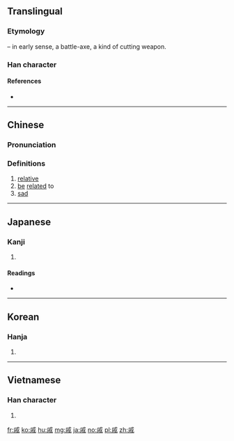 ==Translingual==
===Etymology===
{{Han compound|戊|t1=scythe|尗|ls=psc|c1=s|c2=p}} – in early sense, a battle-axe, a kind of cutting weapon.

===Han character===
{{Han char|rn=62|rad=戈|as=07|sn=11|four=5320<sub>0</sub>|canj=戈竹卜一火 (IHYMF)|ids=⿵[[戊]][[尗]]}}

====References====
* {{Han ref|kx=0412.380|dkj=11594|dj=0755.260|hdz=21406.150|uh=621A|ud=25114|bh=B1AD|bd=45485}}

----

==Chinese==
{{zh-forms}}

===Pronunciation===
{{zh-pron
|m=qī
|c=cik1
|mn=chhek
|mc=y
|oc=y
|ma=
|cat=n,a
}}

===Definitions===
# [[relative]]
# [[be]] [[related]] to
# [[sad]]

----

==Japanese==

===Kanji===
{{ja-kanji|grade=c|rs=戈07}}

# {{defn|lang=ja|sort=戈07}}

====Readings====
* {{ja-readings|on=[[せき]] (seki), [[そく]] (soku)|kun=[[みうち]] (miuchi), [[いたむ]] (itamu), [[うれえる]] (ureeru)}}

----

==Korean==

===Hanja===
{{ko-hanja|hangeul=척|eumhun=|rv=cheok|mr=ch'ŏk|y=chek}}

# {{defn|lang=ko|sort=戈07}}

----

==Vietnamese==

===Han character===
{{vi-hantu|[[thích]]|rs=戈07}}

# {{defn|lang=vi|sort=戈07}}

[[fr:戚]]
[[ko:戚]]
[[hu:戚]]
[[mg:戚]]
[[ja:戚]]
[[no:戚]]
[[pl:戚]]
[[zh:戚]]
